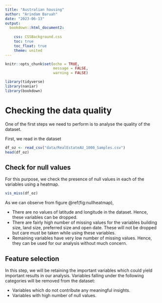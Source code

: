 ```yaml
---
title: "Australian housing"
author: "Arindam Baruah"
date: "2023-06-13"
output:
  bookdown::html_document2:
   
    css: CSSBackground.css
    toc: true
    toc_float: true
    theme: united
---
```


```r
knitr::opts_chunk$set(echo = TRUE,
                      message = FALSE,
                      warning = FALSE)
```

```r
library(tidyverse)
library(naniar)
library(bookdown)
```


# Checking the data quality


One of the first steps we need to perform is to analyse the quality of the dataset.

First, we read in the dataset

```r

df_oz <- read_csv("data/RealEstateAU_1000_Samples.csv")
head(df_oz)
```

## Check for null values

For this purpose, we check the presence of null values in each of the variables using a heatmap.

```r

vis_miss(df_oz)

```
As we can observe from figure \@ref(fig:nullheatmap),

- There are no values of latitude and longitude in the dataset. Hence, these variables can be dropped.
- There are fairly high number of missing values for the variables building size, land size, preferred size and open date. These will not be dropped but care must be taken while using these variables.
- Remaining variables have very low number of missing values. Hence, they can be used for our analysis without much concern. 

## Feature selection

In this step, we will be retaining the important variables which could yield important results in our analysis. Variables falling under the following categories will be removed from the dataset:

- Variables which do not contribute any meaningful insights.
- Variables with high number of null values.
